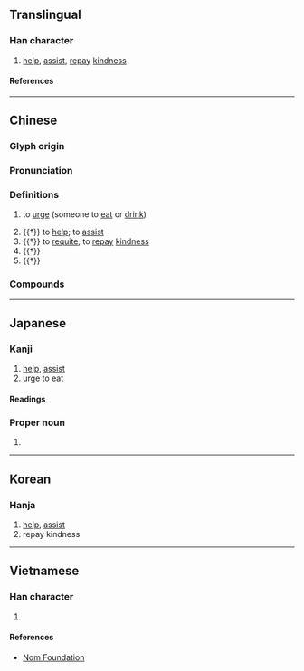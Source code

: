 {{character info}}
==Translingual==

===Han character===
{{Han char|rn=9|rad=人|as=06|sn=8|four=24227|canj=OKB|ids=⿰亻有}}

# [[help]], [[assist]], [[repay]] [[kindness]]

====References====
{{Han ref|kx=0102.050|dkj=00594|dj=0216.050|hdz=10146.040|uh=4F91}}

----

==Chinese==
{{zh-forms}}

===Glyph origin===
{{Han etym}}

===Pronunciation===
{{zh-pron
|m=yòu
|c=jau6
|mc=y
|oc=y
|ma=
|cat=v
}}

===Definitions===
{{zh-hanzi}}

# {{lb|zh|literary}} to [[urge]] (someone to [[eat]] or [[drink]]) <!-- ; to [[accompany]], [[serve]] or [[entertain]] at a [[feast]] -->
# {{†}} to [[help]]; to [[assist]]
# {{†}} to [[requite]]; to [[repay]] [[kindness]]
# {{†}} {{rfdef|zh}} <!-- 配享、從祀 -->
# {{†}} {{zh-alt-form|宥|to [[forgive]]}}

===Compounds===
{{zh-der|侑卮|侑觴|侑食}}

----

==Japanese==

===Kanji===
{{ja-kanji|grade=|rs=人06}}

# [[help]], [[assist]]
# urge to eat

====Readings====
{{ja-readings
|goon=う
|kanon=ゆう
|kun=すす-める, たす-ける
}}

===Proper noun===
{{ja-pos|proper|ゆう}}

# {{given name|ja|female|sort=ゆう}}

----

==Korean==

===Hanja===
{{ko-hanja|유}}

# [[help]], [[assist]]
# repay kindness

----

==Vietnamese==

===Han character===
{{vi-readings|reading=[[hựu]], [[nhất]]|rs=人06}}

# {{rfdef|vi|sort=人06}}

====References====
* [http://nomfoundation.org/common/nom_details.php?codepoint=4f91 Nom Foundation]